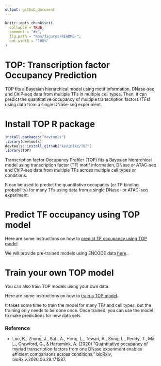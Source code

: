 ```yaml
---
output: github_document
---
```


<!-- README.md is generated from README.Rmd. Please edit that file -->

```r
knitr::opts_chunk$set(
  collapse = TRUE,
  comment = "#>",
  fig.path = "man/figures/README-",
  out.width = "100%"
)
```

# TOP: Transcription factor Occupancy Prediction

<!-- badges: start -->
<!-- badges: end -->

TOP fits a Bayesian hierarchical model using motif information, DNase-seq and ChIP-seq data from multiple TFs in multiple cell types. Then, it can predict the quantitative occupancy of multiple transcription factors (TFs) using data from a single DNase-seq experiment. 

Install TOP R package
=========================

```r
install.packages("devtools")
library(devtools)
devtools::install_github("kevinlkx/TOP")
library(TOP)
```


Transcription factor Occupancy Profiler (TOP) fits a Bayesian hierarchical model 
using transcription factor (TF) motif information, DNase or ATAC-seq and ChIP-seq data
from multiple TFs across multiple cell types or conditions. 

It can be used to predict the quantitative occupancy (or TF binding probability) 
for many TFs using data from a single DNase- or ATAC-seq experiment.


Predict TF occupancy using TOP model
============================================

Here are some instructions on how to 
[predict TF occupancy using TOP model](articles/predict_TF_occupancy_with_trained_model.html).

We will provide pre-trained models using ENCODE data 
[here](https://users.cs.duke.edu/~amink/software/).. 


Train your own TOP model
============================================

You can also train TOP models using your own data.

Here are some instructions on how to 
[train a TOP model](articles/train_TOP_model_JAGS.html).

It takes some time to train the model for many TFs and cell types, 
but the training only needs to be done once. 
Once trained, you can use the model to make predictions for new data sets.

### Reference

* Luo, K., Zhong, J., Safi, A., Hong, L., Tewari, A., Song, L., Reddy, T., Ma, L., 
Crawford, G., & Hartemink, A. (2020) "Quantitative occupancy of myriad 
transcription factors from one DNase experiment enables 
efficient comparisons across conditions." bioRxiv, bioRxiv:2020.06.28.171587.

